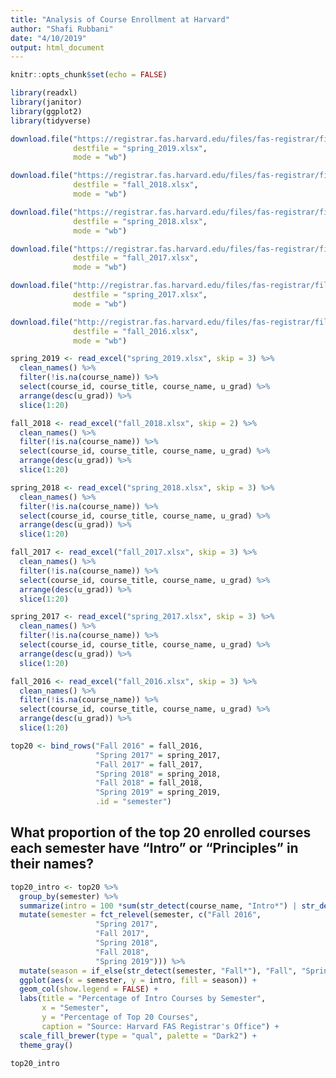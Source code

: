 ```yaml
---
title: "Analysis of Course Enrollment at Harvard"
author: "Shafi Rubbani"
date: "4/10/2019"
output: html_document
---
```


```r
knitr::opts_chunk$set(echo = FALSE)

library(readxl)
library(janitor)
library(ggplot2)
library(tidyverse)
```

```r
download.file("https://registrar.fas.harvard.edu/files/fas-registrar/files/class_enrollment_summary_by_term_3.22.19.xlsx",
              destfile = "spring_2019.xlsx",
              mode = "wb")

download.file("https://registrar.fas.harvard.edu/files/fas-registrar/files/class_enrollment_summary_by_term_10.24.18.xlsx",
              destfile = "fall_2018.xlsx",
              mode = "wb")

download.file("https://registrar.fas.harvard.edu/files/fas-registrar/files/class_enrollment_summary_by_term_03.06.18.xlsx",
              destfile = "spring_2018.xlsx",
              mode = "wb")

download.file("https://registrar.fas.harvard.edu/files/fas-registrar/files/class_enrollment_summary_by_term_10.20.17.xlsx",
              destfile = "fall_2017.xlsx",
              mode = "wb")

download.file("http://registrar.fas.harvard.edu/files/fas-registrar/files/class_enrollment_summary_by_term_2017_03_07_final_0.xlsx",
              destfile = "spring_2017.xlsx",
              mode = "wb")

download.file("http://registrar.fas.harvard.edu/files/fas-registrar/files/copy_of_class_enrollment_summary_by_term_10.06.2016.xlsx",
              destfile = "fall_2016.xlsx",
              mode = "wb")

spring_2019 <- read_excel("spring_2019.xlsx", skip = 3) %>% 
  clean_names() %>% 
  filter(!is.na(course_name)) %>% 
  select(course_id, course_title, course_name, u_grad) %>% 
  arrange(desc(u_grad)) %>% 
  slice(1:20)

fall_2018 <- read_excel("fall_2018.xlsx", skip = 2) %>% 
  clean_names() %>% 
  filter(!is.na(course_name)) %>% 
  select(course_id, course_title, course_name, u_grad) %>% 
  arrange(desc(u_grad)) %>% 
  slice(1:20)

spring_2018 <- read_excel("spring_2018.xlsx", skip = 3) %>% 
  clean_names() %>% 
  filter(!is.na(course_name)) %>% 
  select(course_id, course_title, course_name, u_grad) %>% 
  arrange(desc(u_grad)) %>% 
  slice(1:20)

fall_2017 <- read_excel("fall_2017.xlsx", skip = 3) %>% 
  clean_names() %>% 
  filter(!is.na(course_name)) %>% 
  select(course_id, course_title, course_name, u_grad) %>% 
  arrange(desc(u_grad)) %>% 
  slice(1:20)

spring_2017 <- read_excel("spring_2017.xlsx", skip = 3) %>% 
  clean_names() %>% 
  filter(!is.na(course_name)) %>% 
  select(course_id, course_title, course_name, u_grad) %>% 
  arrange(desc(u_grad)) %>% 
  slice(1:20)

fall_2016 <- read_excel("fall_2016.xlsx", skip = 3) %>% 
  clean_names() %>% 
  filter(!is.na(course_name)) %>% 
  select(course_id, course_title, course_name, u_grad) %>% 
  arrange(desc(u_grad)) %>% 
  slice(1:20)
```

```r
top20 <- bind_rows("Fall 2016" = fall_2016,
                   "Spring 2017" = spring_2017,
                   "Fall 2017" = fall_2017,
                   "Spring 2018" = spring_2018,
                   "Fall 2018" = fall_2018,
                   "Spring 2019" = spring_2019,
                   .id = "semester")
```

## What proportion of the top 20 enrolled courses each semester have "Intro" or "Principles" in their names?

```r
top20_intro <- top20 %>% 
  group_by(semester) %>% 
  summarize(intro = 100 *sum(str_detect(course_name, "Intro*") | str_detect(course_name, "Principles*")) / n()) %>% 
  mutate(semester = fct_relevel(semester, c("Fall 2016",
                   "Spring 2017",
                   "Fall 2017",
                   "Spring 2018",
                   "Fall 2018",
                   "Spring 2019"))) %>% 
  mutate(season = if_else(str_detect(semester, "Fall*"), "Fall", "Spring")) %>% 
  ggplot(aes(x = semester, y = intro, fill = season)) +
  geom_col(show.legend = FALSE) +
  labs(title = "Percentage of Intro Courses by Semester",
       x = "Semester",
       y = "Percentage of Top 20 Courses",
       caption = "Source: Harvard FAS Registrar's Office") +
  scale_fill_brewer(type = "qual", palette = "Dark2") +
  theme_gray()

top20_intro
```

